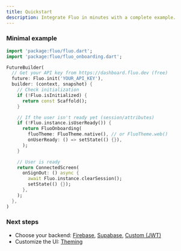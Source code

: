 ```yaml
---
title: Quickstart
description: Integrate Fluo in minutes with a complete example.
---
```


### Minimal example

```dart
import 'package:fluo/fluo.dart';
import 'package:fluo/fluo_onboarding.dart';

FutureBuilder(
  // Get your API key from https://dashboard.fluo.dev (free)
  future: Fluo.init('YOUR_API_KEY'),
  builder: (context, snapshot) {
    // Check initialization
    if (!Fluo.isInitialized) {
      return const Scaffold();
    }

    // If the user isn't ready yet (session/attributes)
    if (!Fluo.instance.isUserReady()) {
      return FluoOnboarding(
        fluoTheme: FluoTheme.native(), // or FluoTheme.web()
        onUserReady: () => setState(() {}),
      );
    }

    // User is ready
    return ConnectedScreen(
      onSignOut: () async {
        await Fluo.instance.clearSession();
        setState(() {});
      },
    );
  },
)
```

### Next steps

- Choose your backend: [Firebase](/firebase), [Supabase](/supabase), [Custom (JWT)](/custom-backend)
- Customize the UI: [Theming](/theming)
